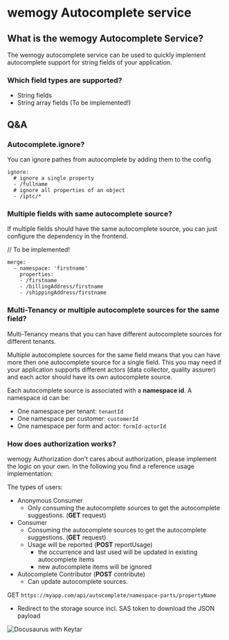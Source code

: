 # wemogy Autocomplete service

## What is the wemogy Autocomplete Service?

The wemogy autocomplete service can be used to quickly implement autocomplete support for string fields of your application.

### Which field types are supported?

- String fields
- String array fields (To be implemented!)

## Q&A

### Autocomplete.ignore?

You can ignore pathes from autocomplete by adding them to the config

```<yaml>
ignore:
  # ignore a single property
  - /fullname
  # ignore all properties of an object
  - /iptc/*
```

### Multiple fields with same autocomplete source?

If multiple fields should have the same autocomplete source, you can just configure the dependency in the frontend.

// To be implemented!

```<yaml>
merge:
  - namespace: 'firstname'
    properties:
    - /firstname
    - /billingAddress/firstname
    - /shippingAddress/firstname
```

### Multi-Tenancy or multiple autocomplete sources for the same field?

Multi-Tenancy means that you can have different autocomplete sources for different tenants.

Multiple autocomplete sources for the same field means that you can have more then one autocomplete source for a single field. This you may need if your application supports different actors (data collector, quality assurer) and each actor should have its own autocomplete source.

Each autocomplete source is associated with a **namespace id**. A namespace id can be:

- One namespace per tenant: `tenantId`
- One namespace per customer: `customerId`
- One namespace per form and actor: `formId-actorId`

### How does authorization works?

wemogy Authorization don't cares about authorization, please implement the logic on your own. In the following you find a reference usage implementation:

The types of users:

- Anonymous Consumer
  - Only consuming the autocomplete sources to get the autocomplete suggestions. (**GET** request)
- Consumer
  - Consuming the autocomplete sources to get the autocomplete suggestions. (**GET** request)
  - Usage will be reported (**POST** reportUsage)
    - the occurrence and last used will be updated in existing autocomplete items
    - new autocomplete items will be ignored
- Autocomplete Contributor (**POST** contribute)
  - Can update autocomplete sources.

GET `https://myapp.com/api/autocomplete/namespace-parts/propertyName`

- Redirect to the storage source incl. SAS token to download the JSON payload

<img alt="Docusaurus with Keytar" src="/img/docs-modules/autocomplete/Diagram.svg" />
